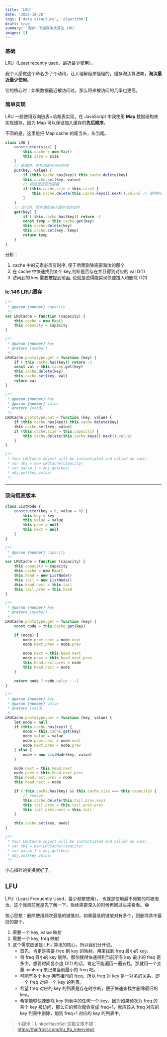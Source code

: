 ```yaml
---
title: 'LRU'
date: '2022-10-28'
tags: ['data structure', 'algorithm']
draft: true
summary: '浅学一下缓存淘汰算法 LRU'
images: []
---
```


### 基础

LRU（Least recently used，最近最少使用）。

我个人感觉这个命名少了个动词，让人理解起来怪怪的，缓存淘汰算法嘛，**淘汰最近最少使用**。

它的核心时：如果数据最近被访问过，那么将来被访问的几率也更高。

### 简单实现

LRU 一般使用双向链表+哈希表实现，在 JavaScript 中我使用 **Map** 数据结构来实现缓存，因为 Map 可以保证加入缓存的**先后顺序**，

不同的是，这里是把 Map cache 的尾当头，头当尾。

```js
class LRU {
    constructor(size) {
        this.cache = new Map()
        this.size = size
    }
    // 新增时，先检测是否已经存在
    put(key, value) {
        if (this.cache.has(key)) this.cache.delete(key)
        this.cache.set(key, value)
        // 检查是否超出容量
        if (this.cache.size > this.size) {
            this.cache.delete(this.cache.keys().next().value) // 删除Map cache 的第一个数据
        }
    }
    // 访问时，附件重新进入缓存池的动作
    get(key) {
        if (!this.cache.has(key)) return -1
        const temp = this.cache.get(key)
        this.cache.delete(key)
        this.cache.set(key, temp)
        return temp
    }
}
```

分析：

1. cache 中的元素必须有时序, 便于后面删除需要淘汰的那个
2. 在 cache 中快速找到某个 key,判断是否存在并且得到对应的 val O(1)
3. 访问到的 key 需要被提到前面, 也就是说得能实现快速插入和删除 O(1)

### lc.146 LRU 缓存

```js
/**
 * @param {number} capacity
 */
var LRUCache = function (capacity) {
    this.cache = new Map()
    this.capacity = capacity
}

/**
 * @param {number} key
 * @return {number}
 */
LRUCache.prototype.get = function (key) {
    if (!this.cache.has(key)) return -1
    const val = this.cache.get(key)
    this.cache.delete(key)
    this.cache.set(key, val)
    return val
}

/**
 * @param {number} key
 * @param {number} value
 * @return {void}
 */
LRUCache.prototype.put = function (key, value) {
    if (this.cache.has(key)) this.cache.delete(key)
    this.cache.set(key, value)
    if (this.cache.size > this.capacity) {
        this.cache.delete(this.cache.keys().next().value)
    }
}

/**
 * Your LRUCache object will be instantiated and called as such:
 * var obj = new LRUCache(capacity)
 * var param_1 = obj.get(key)
 * obj.put(key,value)
 */
```

---

### 双向链表版本

```js
class ListNode {
    constructor(key = 0, value = 0) {
        this.key = key
        this.value = value
        this.prev = null
        this.next = null
    }
}

/**
 * @param {number} capacity
 */
var LRUCache = function (capacity) {
    this.capacity = capacity
    this.cache = new Map()
    this.head = new ListNode()
    this.tail = new ListNode()
    this.head.next = this.tail
    this.tail.prev = this.head
}

/**
 * @param {number} key
 * @return {number}
 */
LRUCache.prototype.get = function (key) {
    const node = this.cache.get(key)

    if (node) {
        node.prev.next = node.next
        node.next.prev = node.prev

        node.next = this.head.next
        node.prev = this.head.next.prev
        this.head.next.prev = node
        this.head.next = node
    }

    return node ? node.value : -1
}

/**
 * @param {number} key
 * @param {number} value
 * @return {void}
 */
LRUCache.prototype.put = function (key, value) {
    let node = null
    if (this.cache.has(key)) {
        node = this.cache.get(key)
        node.value = value
        node.prev.next = node.next
        node.next.prev = node.prev
    } else {
        node = new ListNode(key, value)
    }

    node.next = this.head.next
    node.prev = this.head.next.prev
    this.head.next.prev = node
    this.head.next = node

    if (!this.cache.has(key) && this.cache.size === this.capacity) {
        // remove
        this.cache.delete(this.tail.prev.key)
        this.tail.prev = this.tail.prev.prev
        this.tail.prev.next = this.tail
    }

    this.cache.set(key, node)
}

/**
 * Your LRUCache object will be instantiated and called as such:
 * var obj = new LRUCache(capacity)
 * var param_1 = obj.get(key)
 * obj.put(key,value)
 */
```

小心指针的变换就好了。

## LFU

LFU（Least Frequently Used，最少频繁使用）。
也就是使用最不频繁的将被淘汰，这个我目前就是先了解一下，后续需要深入的时候再回过头来看看。😂

核心思想：删除使用频次最低的键值对。如果最低的键值对有多个，则删除其中最旧的那个。

1. 需要一个 key, value 映射
2. 需要一个 key, freq 映射
3. 这个需求应该是 LFU 算法的核心，所以我们分开说。
    - 首先，肯定是需要 freq 到 key 的映射，用来找到 freq 最小的 key。
    - 将 freq 最小的 key 删除，那你就得快速得到当前所有 key 最小的 freq 是多少。想要时间复杂度 O(1) 的话，肯定不能遍历一遍去找，那就用一个变量 minFreq 来记录当前最小的 freq 吧。
    - 可能有多个 key 拥有相同的 freq，所以 freq 对 key 是一对多的关系，即一个 freq 对应一个 key 的列表。
    - 希望 freq 对应的 key 的列表是存在时序的，便于快速查找并删除最旧的 key。
    - 希望能够快速删除 key 列表中的任何一个 key，因为如果频次为 freq 的某个 key 被访问，那么它的频次就会变成 freq+1，就应该从 freq 对应的 key 列表中删除，加到 freq+1 对应的 key 的列表中。

> 小提示：LinkedHashSet
> 这篇文章不错：https://halfrost.com/lru_lfu_interview/
